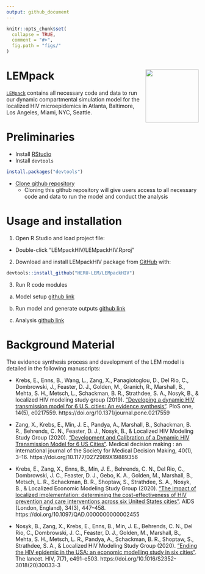 ```yaml
---
output: github_document
---
```


<!-- README.md is generated from README.Rmd. Please edit that file -->

```r
knitr::opts_chunk$set(
  collapse = TRUE,
  comment = "#>",
  fig.path = "figs/"
)
```

# LEMpack <img src='man/figures/logo.jpg' align="right" height="139" />

[`LEMpack`](https://github.com/HERU-LEM/LEMpack) contains all necessary code and data to run our dynamic compartmental simulation model for the localized HIV microepidemics in Atlanta, Baltimore, Los Angeles, Miami, NYC, Seattle.

# Preliminaries
- Install [RStudio](https://www.rstudio.com/products/rstudio/download/)
- Install `devtools`
```r
install.packages("devtools")
```
- [Clone github repository](https://docs.github.com/en/enterprise/2.13/user/articles/cloning-a-repository)
  - Cloning this github repository will give users access to all necessary code and data to run the model and conduct the analysis

# Usage and installation 

1. Open R Studio and load project file:

- Double-click "LEMpackHIV/LEMpackHIV.Rproj"

2. Download and install LEMpackHIV package from [GitHub](https://github.com) with:

```r
devtools::install_github("HERU-LEM/LEMpackHIV")
```

3. Run R code modules
  a. Model setup [github link](https://github.com/benenns/LEMpackTEST/tree/master/R/01_Setup)
  
  
  b. Run model and generate outputs [github link](https://github.com/benenns/LEMpackTEST/tree/master/R/02_Run_model)
  
  
  c. Analysis [github link](https://github.com/benenns/LEMpackTEST/tree/master/R/03_Analysis)

# Background Material

The evidence synthesis process and development of the LEM model is detailed in the following manuscripts:

- Krebs, E., Enns, B., Wang, L., Zang, X., Panagiotoglou, D., Del Rio, C., Dombrowski, J., Feaster, D. J., Golden, M., Granich, R., Marshall, B., Mehta, S. H., Metsch, L., Schackman, B. R., Strathdee, S. A., Nosyk, B., & localized HIV modeling study group (2019). ["Developing a dynamic HIV transmission model for 6 U.S. cities: An evidence synthesis"](https://dx.plos.org/10.1371/journal.pone.0217559). PloS one, 14(5), e0217559. https://doi.org/10.1371/journal.pone.0217559

- Zang, X., Krebs, E., Min, J. E., Pandya, A., Marshall, B., Schackman, B. R., Behrends, C. N., Feaster, D. J., Nosyk, B., & Localized HIV Modeling Study Group (2020). ["Development and Calibration of a Dynamic HIV Transmission Model for 6 US Cities"](https://journals.sagepub.com/doi/10.1177/0272989X19889356). Medical decision making : an international journal of the Society for Medical Decision Making, 40(1), 3–16. https://doi.org/10.1177/0272989X19889356

- Krebs, E., Zang, X., Enns, B., Min, J. E., Behrends, C. N., Del Rio, C., Dombrowski, J. C., Feaster, D. J., Gebo, K. A., Golden, M., Marshall, B., Metsch, L. R., Schackman, B. R., Shoptaw, S., Strathdee, S. A., Nosyk, B., & Localized Economic Modeling Study Group (2020). ["The impact of localized implementation: determining the cost-effectiveness of HIV prevention and care interventions across six United States cities"](https://journals.lww.com/aidsonline/Abstract/2020/03010/The_impact_of_localized_implementation_.12.aspx). AIDS (London, England), 34(3), 447–458. https://doi.org/10.1097/QAD.0000000000002455

- Nosyk, B., Zang, X., Krebs, E., Enns, B., Min, J. E., Behrends, C. N., Del Rio, C., Dombrowski, J. C., Feaster, D. J., Golden, M., Marshall, B., Mehta, S. H., Metsch, L. R., Pandya, A., Schackman, B. R., Shoptaw, S., Strathdee, S. A., & Localized HIV Modeling Study Group (2020). ["Ending the HIV epidemic in the USA: an economic modelling study in six cities"](https://www.thelancet.com/journals/lanhiv/article/PIIS2352-3018(20)30033-3/fulltext). The lancet. HIV, 7(7), e491–e503. https://doi.org/10.1016/S2352-3018(20)30033-3


